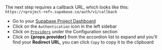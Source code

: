 The next step requires a callback URL, which looks like this: `https://<project-ref>.supabase.co/auth/v1/callback`

- Go to your [Supabase Project Dashboard](https://supabase.com/dashboard)
- Click on the `Authentication` icon in the left sidebar
- Click on [`Providers`](https://supabase.com/dashboard/project/_/auth/providers) under the Configuration section
- Click on **{props.provider}** from the accordion list to expand and you'll find your **Redirect URL**, you can click `Copy` to copy it to the clipboard
